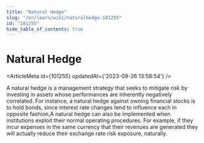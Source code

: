 ```yaml
---
title: "Natural Hedge"
slug: "/en/learn/wiki/naturalhedge-101255"
id: "101255"
hide_table_of_contents: true
---
```



# Natural Hedge

<ArticleMeta id={101255} updatedAt={'2023-09-26 13:58:54'} />
<div className='border-solid border-b border-t-0 my-4 border-[var(--ifm-color-gray-300)]' />

A natural hedge is a management strategy that seeks to mitigate risk by investing in assets whose performances are inherently negatively correlated. For instance, a natural hedge against owning financial stocks is to hold bonds, since interest rate changes tend to influence each in opposite fashion,A natural hedge can also be implemented when institutions exploit their normal operating procedures. For example, if they incur expenses in the same currency that their revenues are generated they will actually reduce their exchange rate risk exposure, naturally.
